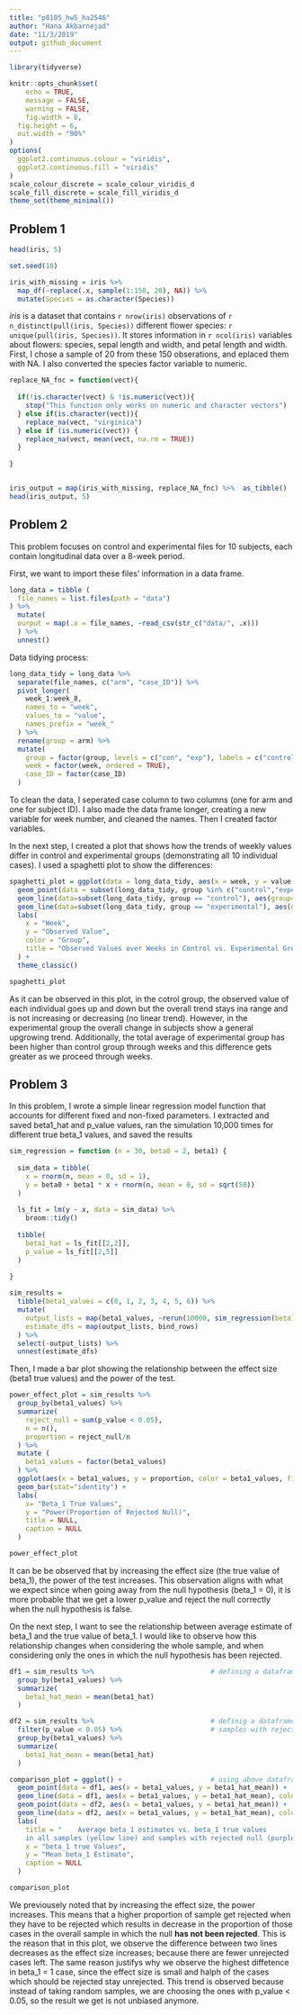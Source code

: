 ```yaml
---
title: "p8105_hw5_ha2546"
author: "Hana Akbarnejad"
date: "11/3/2019"
output: github_document
---
```


```r

library(tidyverse)

knitr::opts_chunk$set(
	echo = TRUE,
	message = FALSE,
	warning = FALSE,
	fig.width = 8, 
  fig.height = 6,
  out.width = "90%"
)
options(
  ggplot2.continuous.colour = "viridis",
  ggplot2.continuous.fill = "viridis"
)
scale_colour_discrete = scale_colour_viridis_d
scale_fill_discrete = scale_fill_viridis_d
theme_set(theme_minimal())
```

## Problem 1
```r

head(iris, 5)

set.seed(10)

iris_with_missing = iris %>% 
  map_df(~replace(.x, sample(1:150, 20), NA)) %>%
  mutate(Species = as.character(Species))
```

_iris_ is a dataset that contains `r nrow(iris)` observations of `r n_distinct(pull(iris, Species))` different flower species: `r unique(pull(iris, Species))`. It stores information in `r ncol(iris)` variables about flowers: species, sepal length and width, and petal length and width.
First, I chose a sample of 20 from these 150 obserations, and eplaced them with NA. I also converted the species factor variable to numeric. 

```r


replace_NA_fnc = function(vect){
  
  if(!is.character(vect) & !is.numeric(vect)){
    stop("This function only works on numeric and character vectors")
  } else if(is.character(vect)){
    replace_na(vect, "virginica")
  } else if (is.numeric(vect)) {
    replace_na(vect, mean(vect, na.rm = TRUE))
  }
  
}


iris_output = map(iris_with_missing, replace_NA_fnc) %>%  as_tibble() 
head(iris_output, 5)
```

## Problem 2
This problem focuses on control and experimental files for 10 subjects, each contain longitudinal data over a 8-week period.

First, we want to import these files' information in a data frame.
```r

long_data = tibble (
  file_names = list.files(path = "data")
) %>% 
  mutate(
  ourput = map(.x = file_names, ~read_csv(str_c("data/", .x)))
  ) %>% 
  unnest()
```

Data tidying process:
```r

long_data_tidy = long_data %>% 
  separate(file_names, c("arm", "case_ID")) %>% 
  pivot_longer(
    week_1:week_8,
    names_to = "week",
    values_to = "value",
    names_prefix = "week_"
  ) %>% 
  rename(group = arm) %>%
  mutate(
    group = factor(group, levels = c("con", "exp"), labels = c("control", "experimental")),
    week = factor(week, ordered = TRUE),
    case_ID = factor(case_ID)
  )
```
To clean the data, I seperated case column to two columns (one for arm and one for subject ID). I also made the data frame longer, creating a new variable for week number, and cleaned the names. Then I created factor variables.

In the next step, I created a plot that shows how the trends of weekly values differ in control and experimental groups (demonstrating all 10 individual cases). I used a spaghetti plot to show the differences:
```r

spaghetti_plot = ggplot(data = long_data_tidy, aes(x = week, y = value, color = group)) +
  geom_point(data = subset(long_data_tidy, group %in% c("control","experimental"))) +
  geom_line(data=subset(long_data_tidy, group == "control"), aes(group=case_ID, color = group)) +
  geom_line(data=subset(long_data_tidy, group == "experimental"), aes(group=case_ID, color = group)) +
  labs(
    x = "Week",
    y = "Observed Value",
    color = "Group",
    title = "Observed Values over Weeks in Control vs. Experimental Groups"
  ) +
  theme_classic()

spaghetti_plot
```


As it can be observed in this plot, in the cotrol group, the observed value of each individual goes up and down but the overall trend stays ina range and is not increasing or decreasing (no linear trend). However, in the experimental group the overall change in subjects show a general upgrowing trend. Additionally, the total average of experimental group has been higher than control group through weeks and this difference gets greater as we proceed through weeks.

## Problem 3
In this problem, I wrote a simple linear regression model function that accounts for different fixed and non-fixed parameters. I extracted and saved beta1_hat and p_value values, ran the simulation 10,000 times for different true beta_1 values, and saved the results
```r

sim_regression = function (n = 30, beta0 = 2, beta1) {
  
  sim_data = tibble(
    x = rnorm(n, mean = 0, sd = 1),
    y = beta0 + beta1 * x + rnorm(n, mean = 0, sd = sqrt(50))
  )
  
  ls_fit = lm(y ~ x, data = sim_data) %>% 
    broom::tidy()
  
  tibble(
    beta1_hat = ls_fit[[2,2]],
    p_value = ls_fit[[2,5]]
  )
  
}

sim_results = 
  tibble(beta1_values = c(0, 1, 2, 3, 4, 5, 6)) %>% 
  mutate(
    output_lists = map(beta1_values, ~rerun(10000, sim_regression(beta1 = .x))),
    estimate_dfs = map(output_lists, bind_rows)
  ) %>% 
  select(-output_lists) %>% 
  unnest(estimate_dfs)
```

Then, I made a bar plot showing the relationship between the effect size (beta1 true values) and the power of the test.
```r

power_effect_plot = sim_results %>% 
  group_by(beta1_values) %>% 
  summarize(
    reject_null = sum(p_value < 0.05),
    n = n(),
    proportion = reject_null/n
  ) %>% 
  mutate (
    beta1_values = factor(beta1_values)
  ) %>% 
  ggplot(aes(x = beta1_values, y = proportion, color = beta1_values, fill = beta1_values)) +
  geom_bar(stat="identity") +
  labs(
    x= "Beta_1 True Values",
    y = "Power(Proportion of Rejected Null)",
    title = NULL,
    caption = NULL
  ) 

power_effect_plot 
```

It can be be observed that by increasing the effect size (the true value of beta_1), the power of the test increases. This observation aligns with what we expect since when going away from the null hypothesis (beta_1 = 0), it is more probable that we get a lower p_value and reject the null correctly when the null hypothesis is false.

On the next step, I want to see the relationship between average estimate of beta_1 and the true value of beta_1. I would like to observe how this relationship changes when considering the whole sample, and when considering only the ones in which the null hypothesis has been rejected.

```r

df1 = sim_results %>%                             # defining a dataframe, summarizing all beta_1 hat mean
  group_by(beta1_values) %>%
  summarize(
    beta1_hat_mean = mean(beta1_hat)
  )

df2 = sim_results %>%                             # definig a dataframe, summarizing beta_1 hat mean
  filter(p_value < 0.05) %>%                      # samples with rejected null
  group_by(beta1_values) %>%
  summarize(
    beta1_hat_mean = mean(beta1_hat)
  )

comparison_plot = ggplot() +                      # using above dataframes to overlay two plots showing the trends
  geom_point(data = df1, aes(x = beta1_values, y = beta1_hat_mean)) +
  geom_line(data = df1, aes(x = beta1_values, y = beta1_hat_mean), color = "#FDE725FF") +
  geom_point(data = df2, aes(x = beta1_values, y = beta1_hat_mean)) +
  geom_line(data = df2, aes(x = beta1_values, y = beta1_hat_mean), color = "#482677FF") +
  labs(
    title = "    Average beta_1 estimates vs. beta_1 true values
    in all samples (yellow line) and samples with rejected null (purple line)",
    x = "beta_1 true Values",
    y = "Mean beta_1 Estimate",
    caption = NULL
  )

comparison_plot
```

We previousely noted that by increasing the effect size, the power increases. This means that a higher proportion of sample get rejected when they have to be rejected which results in decrease in the proportion of those cases in the overall sample in which the null **has not been rejected**. This is the reason that in this plot, we observe the difference between two lines decreases as the effect size increases; because there are fewer unrejected cases left. The same reason justifys why we observe the highest diffetence in beta_1 = 1 case, since the effect size is small and halph of the cases which should be rejected stay unrejected. This trend is observed because instead of taking random samples, we are choosing the ones with p_value < 0.05, so the result we get is not unbiased anymore.
